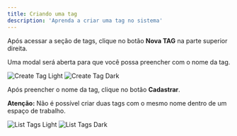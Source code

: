 ```yaml
---
title: Criando uma tag
description: 'Aprenda a criar uma tag no sistema'
---
```


Após acessar a seção de tags, clique no botão **Nova TAG** na parte superior direita.

Uma modal será aberta para que você possa preencher com o nome da tag.
<Frame>
  <img
    className="block dark:hidden"
    src="/images/tags/create-tag-light.png"
    alt="Create Tag Light"
  />
  <img
    className="hidden dark:block"
    src="/images/tags/create-tag-dark.png"
    alt="Create Tag Dark"
  />
</Frame>

Após preencher o nome da tag, clique no botão **Cadastrar**.

<Warning>**Atenção:** Não é possível criar duas tags com o mesmo nome dentro de um espaço de trabalho.</Warning>

<Frame>
  <img
    className="block dark:hidden"
    src="/images/tags/tag-list-light.png"
    alt="List Tags Light"
  />
  <img
    className="hidden dark:block"
    src="/images/tags/tag-list-dark.png"
    alt="List Tags Dark"
  />
</Frame>